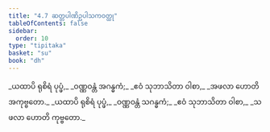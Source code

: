 ```yaml
---
title: "4.7 ဆတ္တပါဏိဥပါသကဝတ္ထု"
tableOfContents: false
sidebar:
  order: 10
type: "tipitaka"
basket: "su"
book: "dh"
---
```



<DynamicBreadcrumb />

<Division number="51" book="dh">

<Paragraph number="55" type="verses" book="dh">
_ယထာပိ ရုစိရံ ပုပ္ဖံ,_  
_ဝဏ္ဏဝန္တံ အဂန္ဓကံ;_  
_ဧဝံ သုဘာသိတာ ဝါစာ,_  
_အဖလာ ဟောတိ အကုဗ္ဗတော._  

</Paragraph>

</Division>
<Division number="52" book="dh">

<Paragraph number="56" type="verses" book="dh">
_ယထာပိ ရုစိရံ ပုပ္ဖံ,_  
_ဝဏ္ဏဝန္တံ သဂန္ဓကံ;_  
_ဧဝံ သုဘာသိတာ ဝါစာ,_  
_သဖလာ ဟောတိ ကုဗ္ဗတော._
</Paragraph>
</Division>